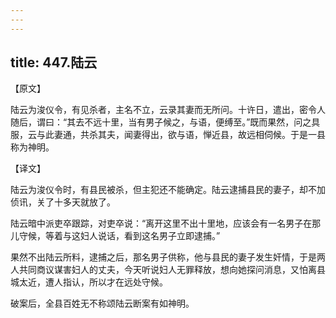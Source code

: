 ```yaml
---
---
---
```

title: 447.陆云
---



【原文】

陆云为浚仪令，有见杀者，主名不立，云录其妻而无所问。十许日，遣出，密令人随后，谓曰：“其去不远十里，当有男子候之，与语，便缚至。”既而果然，问之具服，云与此妻通，共杀其夫，闻妻得出，欲与语，惮近县，故远相伺候。于是一县称为神明。

【译文】

陆云为浚仪令时，有县民被杀，但主犯还不能确定。陆云逮捕县民的妻子，却不加侦讯，关了十多天就放了。

陆云暗中派吏卒跟踪，对吏卒说：“离开这里不出十里地，应该会有一名男子在那儿守候，等着与这妇人说话，看到这名男子立即逮捕。”

果然不出陆云所料，逮捕之后，那名男子供称，他与县民的妻子发生奸情，于是两人共同商议谋害妇人的丈夫，今天听说妇人无罪释放，想向她探问消息，又怕离县城太近，遭人指认，所以才在远处守候。

破案后，全县百姓无不称颂陆云断案有如神明。
